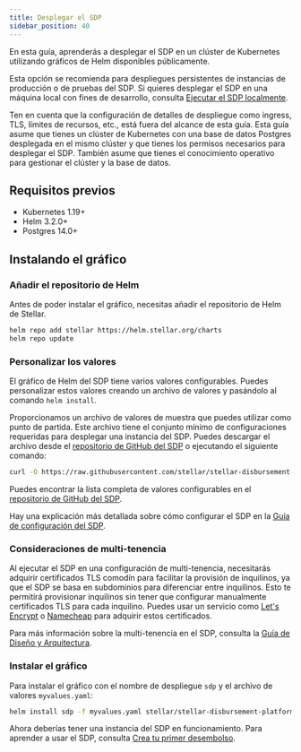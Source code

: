 ```yaml
---
title: Desplegar el SDP
sidebar_position: 40
---
```


En esta guía, aprenderás a desplegar el SDP en un clúster de Kubernetes utilizando gráficos de Helm disponibles públicamente.

Esta opción se recomienda para despliegues persistentes de instancias de producción o de pruebas del SDP. Si quieres desplegar el SDP en una máquina local con fines de desarrollo, consulta [Ejecutar el SDP localmente](getting-started#run-the-sdp-locally).

Ten en cuenta que la configuración de detalles de despliegue como ingress, TLS, límites de recursos, etc., está fuera del alcance de esta guía. Esta guía asume que tienes un clúster de Kubernetes con una base de datos Postgres desplegada en el mismo clúster y que tienes los permisos necesarios para desplegar el SDP. También asume que tienes el conocimiento operativo para gestionar el clúster y la base de datos.

## Requisitos previos

- Kubernetes 1.19+
- Helm 3.2.0+
- Postgres 14.0+

## Instalando el gráfico

### Añadir el repositorio de Helm

Antes de poder instalar el gráfico, necesitas añadir el repositorio de Helm de Stellar.

```bash
helm repo add stellar https://helm.stellar.org/charts
helm repo update
```

### Personalizar los valores

El gráfico de Helm del SDP tiene varios valores configurables. Puedes personalizar estos valores creando un archivo de valores y pasándolo al comando `helm install`.

Proporcionamos un archivo de valores de muestra que puedes utilizar como punto de partida. Este archivo tiene el conjunto mínimo de configuraciones requeridas para desplegar una instancia del SDP. Puedes descargar el archivo desde el [repositorio de GitHub del SDP](https://github.com/stellar/stellar-disbursement-platform-backend/blob/develop/helmchart/sdp/minimal-values.yaml) o ejecutando el siguiente comando:

```bash
curl -O https://raw.githubusercontent.com/stellar/stellar-disbursement-platform-backend/develop/helmchart/sdp/minimal-values.yaml
```

Puedes encontrar la lista completa de valores configurables en el [repositorio de GitHub del SDP](https://github.com/stellar/stellar-disbursement-platform-backend/blob/develop/helmchart/sdp/README.md#stellar-disbursement-platform-sdp-parameters).

Hay una explicación más detallada sobre cómo configurar el SDP en la [Guía de configuración del SDP](configuring-sdp).

### Consideraciones de multi-tenencia

Al ejecutar el SDP en una configuración de multi-tenencia, necesitarás adquirir certificados TLS comodín para facilitar la provisión de inquilinos, ya que el SDP se basa en subdominios para diferenciar entre inquilinos. Esto te permitirá provisionar inquilinos sin tener que configurar manualmente certificados TLS para cada inquilino. Puedes usar un servicio como [Let's Encrypt](https://letsencrypt.org/) o [Namecheap](https://www.namecheap.com/security/ssl-certificates/) para adquirir estos certificados.

Para más información sobre la multi-tenencia en el SDP, consulta la [Guía de Diseño y Arquitectura](design-and-architecture#multi-tenancy).

### Instalar el gráfico

Para instalar el gráfico con el nombre de despliegue `sdp` y el archivo de valores `myvalues.yaml`:

```bash
helm install sdp -f myvalues.yaml stellar/stellar-disbursement-platform
```

Ahora deberías tener una instancia del SDP en funcionamiento. Para aprender a usar el SDP, consulta [Crea tu primer desembolso](getting-started#create-your-first-disbursement).
